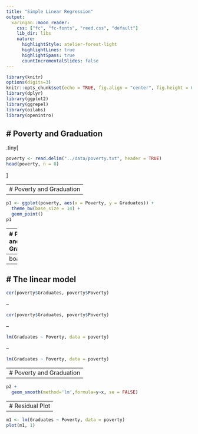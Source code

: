 ```yaml
---
title: "Simple Linear Regression"
output:
  xaringan::moon_reader:
    css: ["fc", "fc-fonts", "reed.css", "default"]
    lib_dir: libs
    nature:
      highlightStyle: atelier-forest-light
      highlightLines: true
      highlightSpans: true
      countIncrementalSlides: false
---
```


```r
library(knitr)
options(digits=3)
knitr::opts_chunk$set(echo = TRUE, fig.align = "center", fig.height = 6.5, fig.width = 9)
library(dplyr)
library(ggplot2)
library(ggrepel)
library(oilabs)
library(openintro)
```

# Poverty and Graduation
--

.tiny[
```r
poverty <- read.delim("../data/poverty.txt", header = TRUE)
head(poverty, n = 8)
```
]

---
# Poverty and Graduation
--

```r
p1 <- ggplot(poverty, aes(x = Poverty, y = Graduates)) +
  theme_bw(base_size = 14) +
  geom_point()
p1
```


---
# Poverty and Graduation

```r
p2 <- p1 +
  geom_text_repel(aes(label = State))
p2
```

---
boardwork

---
# The linear model
--

```r
cor(poverty$Graduates, poverty$Poverty)
```

--

```r
cor(poverty$Graduates, poverty$Poverty)
```

--

```r
lm(Graduates ~ Poverty, data = poverty)
```

--

```r
lm(Graduates ~ Poverty, data = poverty)
```


---
# Poverty and Graduation
--

```r
p2 +
  geom_smooth(method='lm',formula=y~x, se = FALSE)
```


---
# Residual Plot
--

```r
m1 <- lm(Graduates ~ Poverty, data = poverty)
plot(m1, 1)
```


